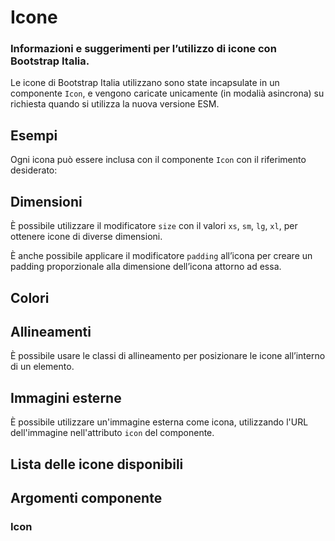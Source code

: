 
<Meta title="Documentazione/Utilities/Icone" of={Icon} />

# Icone

### Informazioni e suggerimenti per l’utilizzo di icone con Bootstrap Italia.

Le icone di Bootstrap Italia utilizzano sono state incapsulate in un componente `Icon`, e vengono caricate unicamente (in modalià asincrona) su richiesta quando si utilizza la nuova versione ESM.

## Esempi

Ogni icona può essere inclusa con il componente `Icon` con il riferimento desiderato:

<Canvas>
    <Story id="componenti-icon--esempio-interattivo" />
</Canvas>

## Dimensioni

È possibile utilizzare il modificatore `size` con il valori `xs`, `sm`, `lg`, `xl`, per ottenere icone di diverse dimensioni.

<Canvas>
    <Story id="componenti-icon--esempio-dimensioni" />
</Canvas>

È anche possibile applicare il modificatore `padding` all’icona per creare un padding proporzionale alla dimensione dell’icona attorno ad essa.

<Canvas>
    <Story id="componenti-icon--esempio-padding" />
</Canvas>

## Colori

<Canvas>
    <Story id="componenti-icon--esempio-colori" />
</Canvas>

## Allineamenti

È possibile usare le classi di allineamento per posizionare le icone all’interno di un elemento.

<Canvas>
    <Story id="componenti-icon--esempio-allineamento" />
</Canvas>

## Immagini esterne

È possibile utilizzare un'immagine esterna come icona, utilizzando l'URL dell'immagine nell'attributo `icon` del componente.

<Canvas>
    <Story id="componenti-icon--esempio-loghi-esterni" />
</Canvas>

## Lista delle icone disponibili

<Canvas withSource="none">
    <Story id="componenti-icon--lista-icone" />
</Canvas>

## Argomenti componente

### Icon

<ArgsTable of={Icon} />
